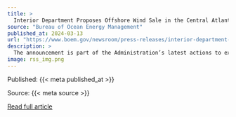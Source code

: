 ```yaml
---
title: >
  Interior Department Proposes Offshore Wind Sale in the Central Atlantic
source: "Bureau of Ocean Energy Management"
published_at: 2024-03-13
url: "https://www.boem.gov/newsroom/press-releases/interior-department-proposes-offshore-wind-sale-central-atlantic"
description: >
  The announcement is part of the Administration’s latest actions to expand offshore wind opportunities, building on investments made by the President’s Investing in America agenda and creating good-paying jobs for American workers.
image: rss_img.png
---
```



  Published: {{< meta published_at >}}
  

  Source: {{< meta source >}}
  

  [Read full article]({{< meta url >}}){target='blank'}
  

